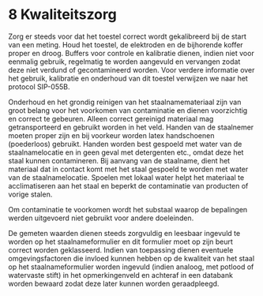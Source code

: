 # 8 Kwaliteitszorg

Zorg er steeds voor dat het toestel correct wordt gekalibreerd bij de start van een meting. Houd het toestel, de elektroden en de bijhorende koffer proper en droog. Buffers voor controle en kalibratie dienen, indien niet voor eenmalig gebruik, regelmatig te worden aangevuld en vervangen zodat deze niet verdund of gecontamineerd worden. Voor verdere informatie over het gebruik, kalibratie en onderhoud van dit toestel verwijzen we naar het protocol SIP-055B.

Onderhoud en het grondig reinigen van het staalnamemateriaal zijn van groot belang voor het voorkomen van contaminatie en dienen voorzichtig en correct te gebeuren. Alleen correct gereinigd materiaal mag getransporteerd en gebruikt worden in het veld. Handen van de staalnemer moeten proper zijn en bij voorkeur worden latex handschoenen (poederloos) gebruikt. Handen worden best gespoeld met water van de staalnamelocatie en in geen geval met detergenten etc., omdat deze het staal kunnen contamineren. Bij aanvang van de staalname, dient het materiaal dat in contact komt met het staal gespoeld te worden met water van de staalnamelocatie. Spoelen met lokaal water helpt het materiaal te acclimatiseren aan het staal en beperkt de contaminatie van producten of vorige stalen.

Om contaminatie te voorkomen wordt het substaal waarop de bepalingen werden uitgevoerd niet gebruikt voor andere doeleinden.

De gemeten waarden dienen steeds zorgvuldig en leesbaar ingevuld te worden op het staalnameformulier en dit formulier moet op zijn beurt correct worden geklasseerd. Indien van toepassing dienen eventuele omgevingsfactoren die invloed kunnen hebben op de kwaliteit van het staal op het staalnameformulier worden ingevuld (indien analoog, met potlood of watervaste stift) in het opmerkingenveld en achteraf in een databank worden bewaard zodat deze later kunnen worden geraadpleegd.

